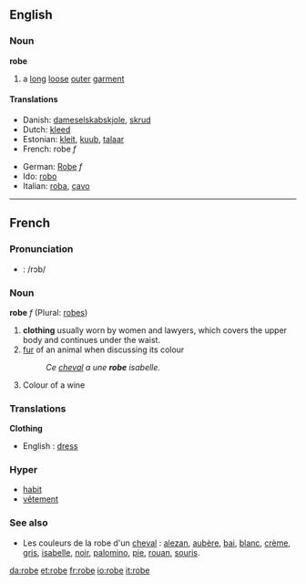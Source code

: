 ==English==
===Noun===
'''robe'''

# a [[long]] [[loose]] [[outer]] [[garment]]

====Translations====
{{top}}
*Danish: [[dameselskabskjole]], [[skrud]]
*Dutch: [[kleed]]
*Estonian: [[kleit]], [[kuub]], [[talaar]]
*French: robe ''f''
{{mid}}
*German: [[Robe]] ''f''
*Ido: [[robo]]
*Italian: [[roba]], [[cavo]]
{{bottom}}

----
==French==
===Pronunciation===
* {{IPA}} : /rɔb/

===Noun===
'''robe''' ''f'' (Plural: [[robes]])

#<!--Clothing--> '''clothing''' usually worn by women and lawyers, which covers the upper body and continues under the waist.
# [[Fur|fur]] of an animal when discussing its colour
#: ''Ce [[cheval]] a une '''robe''' isabelle.''
# Colour of a wine

===Translations===
<!--Clothing-->'''Clothing'''
*English : [[dress]]

===Hyper===
* [[habit]]
* [[vêtement]]

===See also===
* Les couleurs de la robe d'un [[cheval]] : [[alezan]], [[aubère]], [[bai]], [[blanc]], [[crème]], [[gris]], [[isabelle]], [[noir]], [[palomino]], [[pie]], [[rouan]], [[souris]].

[[da:robe]]
[[et:robe]]
[[fr:robe]]
[[io:robe]]
[[it:robe]]